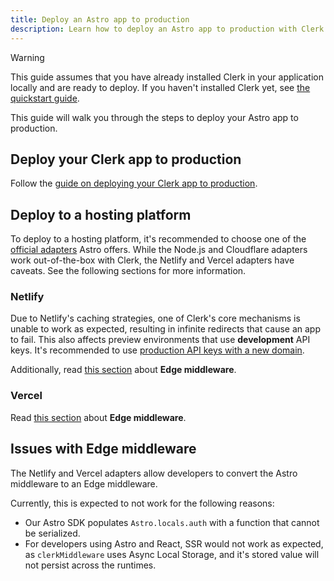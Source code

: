 ```yaml
---
title: Deploy an Astro app to production
description: Learn how to deploy an Astro app to production with Clerk.
---
```


> [!WARNING]
> This guide assumes that you have already installed Clerk in your application locally and are ready to deploy. If you haven't installed Clerk yet, see [the quickstart guide](/docs/quickstarts/astro).

This guide will walk you through the steps to deploy your Astro app to production.

## Deploy your Clerk app to production

Follow the [guide on deploying your Clerk app to production](/docs/guides/development/deployment/production).

## Deploy to a hosting platform

To deploy to a hosting platform, it's recommended to choose one of the [official adapters](https://docs.astro.build/en/guides/server-side-rendering/#official-adapters) Astro offers. While the Node.js and Cloudflare adapters work out-of-the-box with Clerk, the Netlify and Vercel adapters have caveats. See the following sections for more information.

### Netlify

Due to Netlify's caching strategies, one of Clerk's core mechanisms is unable to work as expected, resulting in infinite redirects that cause an app to fail. This also affects preview environments that use **development** API keys. It's recommended to use [production API keys with a new domain](/docs/guides/development/deployment/managing-environments#acquire-an-additional-root-domain).

Additionally, read [this section](#issues-with-edge-middleware) about **Edge middleware**.

### Vercel

Read [this section](#issues-with-edge-middleware) about **Edge middleware**.

## Issues with Edge middleware

The Netlify and Vercel adapters allow developers to convert the Astro middleware to an Edge middleware.

Currently, this is expected to not work for the following reasons:

- Our Astro SDK populates `Astro.locals.auth` with a function that cannot be serialized.
- For developers using Astro and React, SSR would not work as expected, as `clerkMiddleware` uses Async Local Storage, and it's stored value will not persist across the runtimes.
